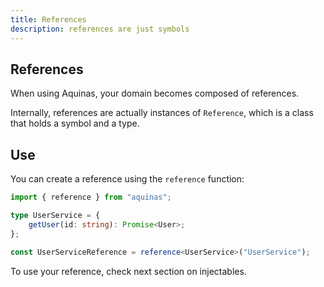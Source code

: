 ```yaml
---
title: References
description: references are just symbols
---
```


## References

When using Aquinas, your domain becomes composed of references.

Internally, references are actually instances of `Reference`, which is a class that holds a symbol and a type.

## Use

You can create a reference using the `reference` function:

```ts
import { reference } from "aquinas";

type UserService = {
    getUser(id: string): Promise<User>;
};

const UserServiceReference = reference<UserService>("UserService");
```

To use your reference, check next section on injectables.